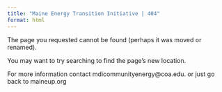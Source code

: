 ```yaml
---
title: "Maine Energy Transition Initiative | 404"
format: html
---
```


The page you requested cannot be found (perhaps it was moved or renamed).

You may want to try searching to find the page's new location.

For more information contact mdicommunityenergy@coa.edu. or just go back to maineup.org